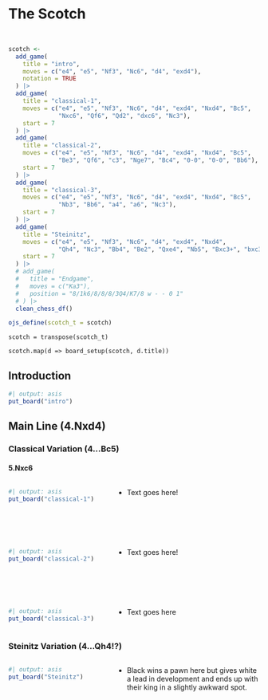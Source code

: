 <link rel="stylesheet" href="/scripts/chessboard/css/chessboard-1.0.0.css">
      
<script src="https://code.jquery.com/jquery-3.5.1.min.js"
        integrity="sha384-ZvpUoO/+PpLXR1lu4jmpXWu80pZlYUAfxl5NsBMWOEPSjUn/6Z/hRTt8+pR6L4N2"
        crossorigin="anonymous"></script>

<script src="/scripts/chessboard/js/chessboard-1.0.0.js"></script>

# The Scotch

```r
```

```ojs
```

```r
scotch <-
  add_game(
    title = "intro",
    moves = c("e4", "e5", "Nf3", "Nc6", "d4", "exd4"),
    notation = TRUE
  ) |>
  add_game(
    title = "classical-1",
    moves = c("e4", "e5", "Nf3", "Nc6", "d4", "exd4", "Nxd4", "Bc5",
              "Nxc6", "Qf6", "Qd2", "dxc6", "Nc3"),
    start = 7
  ) |>
  add_game(
    title = "classical-2",
    moves = c("e4", "e5", "Nf3", "Nc6", "d4", "exd4", "Nxd4", "Bc5",
              "Be3", "Qf6", "c3", "Nge7", "Bc4", "0-0", "0-0", "Bb6"),
    start = 7
  ) |>
  add_game(
    title = "classical-3",
    moves = c("e4", "e5", "Nf3", "Nc6", "d4", "exd4", "Nxd4", "Bc5",
              "Nb3", "Bb6", "a4", "a6", "Nc3"),
    start = 7
  ) |>
  add_game(
    title = "Steinitz",
    moves = c("e4", "e5", "Nf3", "Nc6", "d4", "exd4", "Nxd4",
              "Qh4", "Nc3", "Bb4", "Be2", "Qxe4", "Nb5", "Bxc3+", "bxc3", "Kd8", "0-0"),
    start = 7
  ) |>
  # add_game(
  #   title = "Endgame",
  #   moves = c("Ka3"),
  #   position = "8/1k6/8/8/8/3Q4/K7/8 w - - 0 1"
  # ) |>
  clean_chess_df()

ojs_define(scotch_t = scotch)
```

```ojs
scotch = transpose(scotch_t)
```

```ojs
scotch.map(d => board_setup(scotch, d.title))
```

## Introduction

```r
#| output: asis
put_board("intro")
```

## Main Line (4.Nxd4)

### Classical Variation (4...Bc5) {.unnumbered}

#### 5.Nxc6
::::{.columns}

:::{.column width='40%'}
```r
#| output: asis
put_board("classical-1")
```
:::


:::{.column width='60%'}
* Text goes here!
:::

::::

<br>
<br>

::::{.columns}

:::{.column width='40%'}
```r
#| output: asis
put_board("classical-2")
```
:::


:::{.column width='60%'}
* Text goes here!
:::

::::


<br>
<br>

::::{.columns}

:::{.column width='40%'}
```r
#| output: asis
put_board("classical-3")
```
:::

:::{.column width='60%'}
* Text goes here
:::

::::


### Steinitz Variation (4...Qh4!?)
::::{.columns}

:::{.column width='40%'}
```r
#| output: asis
put_board("Steinitz")
```
:::

:::{.column width='60%'}
* Black wins a pawn here but gives white a lead in development and ends up with their king in a slightly awkward spot.
:::

::::
